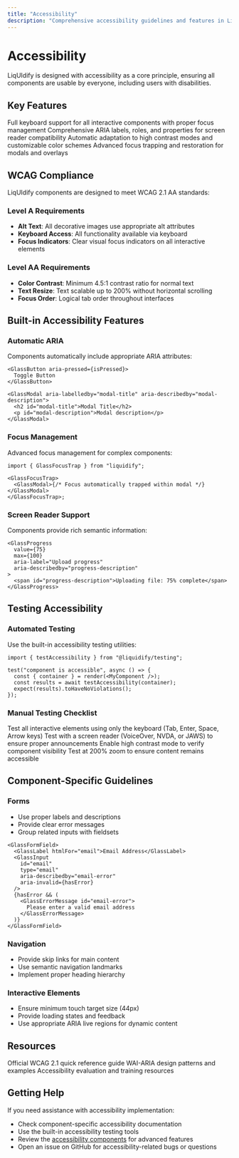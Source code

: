 ```yaml
---
title: "Accessibility"
description: "Comprehensive accessibility guidelines and features in LiqUIdify"
---
```


# Accessibility

LiqUIdify is designed with accessibility as a core principle, ensuring all components are usable by everyone, including users with disabilities.

## Key Features

<CardGroup cols={2}>

<Card title="Keyboard Navigation" icon="keyboard">
  Full keyboard support for all interactive components with proper focus
  management
</Card>

<Card title="Screen Readers" icon="volume-2">
  Comprehensive ARIA labels, roles, and properties for screen reader
  compatibility
</Card>

<Card title="High Contrast" icon="eye">
  Automatic adaptation to high contrast modes and customizable color schemes
</Card>

<Card title="Focus Management" icon="target">
  Advanced focus trapping and restoration for modals and overlays
</Card>

</CardGroup>

## WCAG Compliance

LiqUIdify components are designed to meet WCAG 2.1 AA standards:

### Level A Requirements

- **Alt Text**: All decorative images use appropriate alt attributes
- **Keyboard Access**: All functionality available via keyboard
- **Focus Indicators**: Clear visual focus indicators on all interactive elements

### Level AA Requirements

- **Color Contrast**: Minimum 4.5:1 contrast ratio for normal text
- **Text Resize**: Text scalable up to 200% without horizontal scrolling
- **Focus Order**: Logical tab order throughout interfaces

## Built-in Accessibility Features

### Automatic ARIA

Components automatically include appropriate ARIA attributes:

```tsx
<GlassButton aria-pressed={isPressed}>
  Toggle Button
</GlassButton>

<GlassModal aria-labelledby="modal-title" aria-describedby="modal-description">
  <h2 id="modal-title">Modal Title</h2>
  <p id="modal-description">Modal description</p>
</GlassModal>
```

### Focus Management

Advanced focus management for complex components:

```tsx
import { GlassFocusTrap } from "liquidify";

<GlassFocusTrap>
  <GlassModal>{/* Focus automatically trapped within modal */}</GlassModal>
</GlassFocusTrap>;
```

### Screen Reader Support

Components provide rich semantic information:

```tsx
<GlassProgress
  value={75}
  max={100}
  aria-label="Upload progress"
  aria-describedby="progress-description"
>
  <span id="progress-description">Uploading file: 75% complete</span>
</GlassProgress>
```

## Testing Accessibility

### Automated Testing

Use the built-in accessibility testing utilities:

```tsx
import { testAccessibility } from "@liquidify/testing";

test("component is accessible", async () => {
  const { container } = render(<MyComponent />);
  const results = await testAccessibility(container);
  expect(results).toHaveNoViolations();
});
```

### Manual Testing Checklist

<Steps>
  <Step title="Keyboard Navigation">
    Test all interactive elements using only the keyboard (Tab, Enter, Space,
    Arrow keys)
  </Step>
  <Step title="Screen Reader">
    Test with a screen reader (VoiceOver, NVDA, or JAWS) to ensure proper
    announcements
  </Step>
  <Step title="High Contrast">
    Enable high contrast mode to verify component visibility
  </Step>
  <Step title="Zoom Testing">
    Test at 200% zoom to ensure content remains accessible
  </Step>
</Steps>

## Component-Specific Guidelines

### Forms

- Use proper labels and descriptions
- Provide clear error messages
- Group related inputs with fieldsets

```tsx
<GlassFormField>
  <GlassLabel htmlFor="email">Email Address</GlassLabel>
  <GlassInput
    id="email"
    type="email"
    aria-describedby="email-error"
    aria-invalid={hasError}
  />
  {hasError && (
    <GlassErrorMessage id="email-error">
      Please enter a valid email address
    </GlassErrorMessage>
  )}
</GlassFormField>
```

### Navigation

- Provide skip links for main content
- Use semantic navigation landmarks
- Implement proper heading hierarchy

### Interactive Elements

- Ensure minimum touch target size (44px)
- Provide loading states and feedback
- Use appropriate ARIA live regions for dynamic content

## Resources

<CardGroup cols={3}>

<Card title="WCAG Guidelines" href="https://www.w3.org/WAG/WCAG21/quickref/">
  Official WCAG 2.1 quick reference guide
</Card>

<Card title="ARIA Authoring Practices" href="https://www.w3.org/WAI/ARIA/apg/">
  WAI-ARIA design patterns and examples
</Card>

<Card title="WebAIM" href="https://webaim.org/">
  Accessibility evaluation and training resources
</Card>

</CardGroup>

## Getting Help

If you need assistance with accessibility implementation:

- Check component-specific accessibility documentation
- Use the built-in accessibility testing tools
- Review the [accessibility components](/components/focus-trap) for advanced features
- Open an issue on GitHub for accessibility-related bugs or questions
